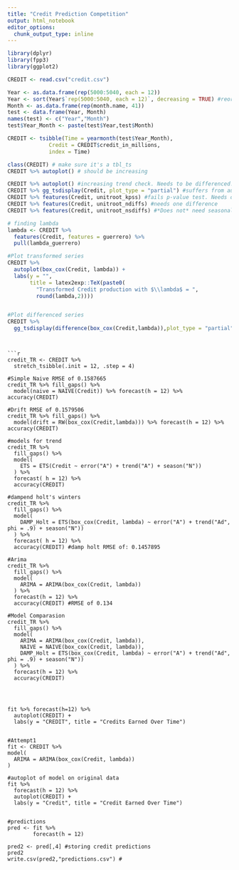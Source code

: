 ```yaml
---
title: "Credit Prediction Competition"
output: html_notebook
editor_options: 
  chunk_output_type: inline
---
```


```r
library(dplyr)
library(fpp3)
library(ggplot2)
```

```r
CREDIT <- read.csv("credit.csv")

Year <- as.data.frame(rep(5000:5040, each = 12))
Year <- sort(Year$`rep(5000:5040, each = 12)`, decreasing = TRUE) #reordering the dates so Credit is increasing
Month <- as.data.frame(rep(month.name, 41))
test <- data.frame(Year, Month)
names(test) <- c("Year","Month")
test$Year_Month <- paste(test$Year,test$Month)

CREDIT <- tsibble(Time = yearmonth(test$Year_Month),
             Credit = CREDIT$credit_in_millions,
             index = Time)

class(CREDIT) # make sure it's a tbl_ts
CREDIT %>% autoplot() # should be increasing
```

```r
CREDIT %>% autoplot() #increasing trend check. Needs to be differenced.
CREDIT %>% gg_tsdisplay(Credit, plot_type = "partial") #suffers from autocorrealtion.
CREDIT %>% features(Credit, unitroot_kpss) #fails p-value test. Needs differencing.
CREDIT %>% features(Credit, unitroot_ndiffs) #needs one difference
CREDIT %>% features(Credit, unitroot_nsdiffs) #*Does not* need seasonal differencing.

# finding lambda
lambda <- CREDIT %>%
  features(Credit, features = guerrero) %>%
  pull(lambda_guerrero)

#Plot transformed series
CREDIT %>%
  autoplot(box_cox(Credit, lambda)) +
  labs(y = "",
       title = latex2exp::TeX(paste0(
         "Transformed Credit production with $\\lambda$ = ",
         round(lambda,2)))) 


#Plot differenced series
CREDIT %>% 
  gg_tsdisplay(difference(box_cox(Credit,lambda)),plot_type = "partial") #stationary at 0, ACF looks fine, first 4 lags appear correlated.
```
```


```r
credit_TR <- CREDIT %>% 
  stretch_tsibble(.init = 12, .step = 4)
  
#Simple Naive RMSE of 0.1587665
credit_TR %>% fill_gaps() %>% 
  model(naive = NAIVE(Credit)) %>% forecast(h = 12) %>% accuracy(CREDIT)

#Drift RMSE of 0.1579506
credit_TR %>% fill_gaps() %>% 
  model(drift = RW(box_cox(Credit,lambda))) %>% forecast(h = 12) %>% accuracy(CREDIT)

#models for trend
credit_TR %>% 
  fill_gaps() %>% 
  model(
    ETS = ETS(Credit ~ error("A") + trend("A") + season("N"))
  ) %>% 
  forecast( h = 12) %>% 
  accuracy(CREDIT)

#dampend holt's winters
credit_TR %>% 
  fill_gaps() %>% 
  model(
    DAMP_Holt = ETS(box_cox(Credit, lambda) ~ error("A") + trend("Ad", phi = .9) + season("N"))
  ) %>% 
  forecast( h = 12) %>% 
  accuracy(CREDIT) #damp holt RMSE of: 0.1457895

#Arima
credit_TR %>% 
  fill_gaps() %>% 
  model(
    ARIMA = ARIMA(box_cox(Credit, lambda))
  ) %>% 
  forecast(h = 12) %>% 
  accuracy(CREDIT) #RMSE of 0.134
  
#Model Comparasion  
credit_TR %>% 
  fill_gaps() %>% 
  model(
    ARIMA = ARIMA(box_cox(Credit, lambda)),
    NAIVE = NAIVE(box_cox(Credit, lambda)),
    DAMP_Holt = ETS(box_cox(Credit, lambda) ~ error("A") + trend("Ad", phi = .9) + season("N"))
  ) %>% 
  forecast(h = 12) %>% 
  accuracy(CREDIT)
  

  

fit %>% forecast(h=12) %>% 
  autoplot(CREDIT) +
  labs(y = "CREDIT", title = "Credits Earned Over Time")


#Attempt1
fit <- CREDIT %>% 
model(
  ARIMA = ARIMA(box_cox(Credit, lambda))
)

#autoplot of model on original data
fit %>% 
  forecast(h = 12) %>% 
  autoplot(CREDIT) +
  labs(y = "Credit", title = "Credit Earned Over Time")
        

#predictions
pred <- fit %>% 
        forecast(h = 12)

pred2 <- pred[,4] #storing credit predictions 
pred2 
write.csv(pred2,"predictions.csv") #
```










